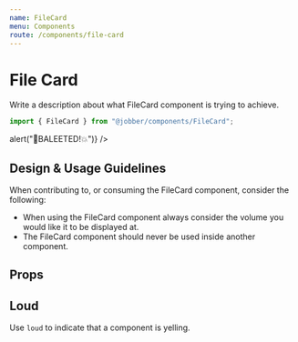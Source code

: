 ```yaml
---
name: FileCard
menu: Components
route: /components/file-card
---
```



# File Card

<ComponentStatus stage="pre" responsive="no" accessible="no" />

Write a description about what FileCard component is trying to achieve.

```ts
import { FileCard } from "@jobber/components/FileCard";
```

<Playground>
  <FileCard
    fileDetails={{
      id: "abc",
      name: "my File",
      type: "audio/ogg",
      size: 1024,
      progress: 0.3,
      src: "http://www.google.com/logo.png",
      thumbnailSrc: "http://www.google.com/logo_small.png"
    }}
    onDelete={() => alert("🧨BALEETED!💥")}
  />
</Playground>

<!--
  It is not necessary to include Design & Usage Guidlelines. Use this section
  to answer common questions and considerations about component usage.
-->

## Design & Usage Guidelines

When contributing to, or consuming the FileCard component, consider the
following:

- When using the FileCard component always consider the volume you would like it
  to be displayed at.
- The FileCard component should never be used inside another component.

## Props

<Props of={FileCard} />

<!--
  It is not necessary to provide an example of each prop. Use usage examples to
  highlight key features of a component or particular considerations.

  See `Button.mdx` for a good example of this.
-->

## Loud

Use `loud` to indicate that a component is yelling.

<Playground>
  <FileCard text="Fred" loud={true} />
</Playground>

